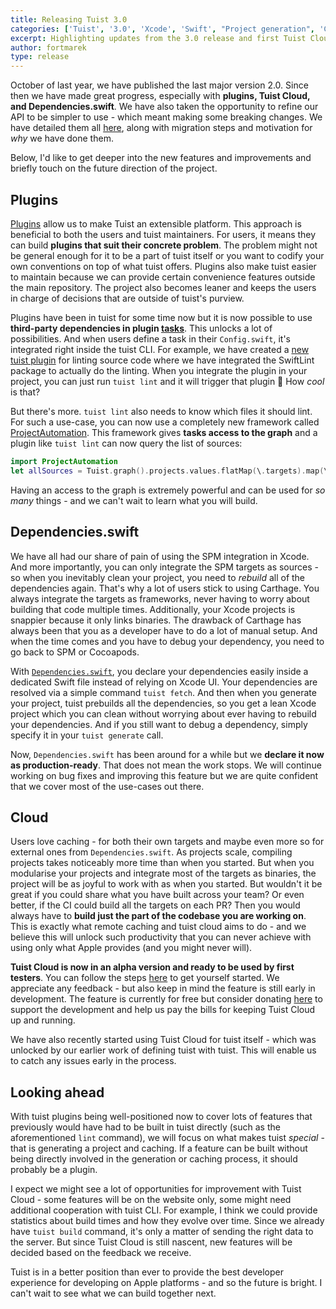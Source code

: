 ```yaml
---
title: Releasing Tuist 3.0
categories: ['Tuist', '3.0', 'Xcode', 'Swift', "Project generation", 'Cloud']
excerpt: Highlighting updates from the 3.0 release and first Tuist Cloud preview.
author: fortmarek
type: release
---
```


October of last year, we have published the last major version 2.0. Since then we have made great progress, especially with **plugins, Tuist Cloud, and Dependencies.swift**. We have also taken the opportunity to refine our API to be simpler to use - which meant making some breaking changes. We have detailed them all [here](https://github.com/tuist/tuist/releases/tag/3.0.0), along with migration steps and motivation for _why_ we have done them.

Below, I'd like to get deeper into the new features and improvements and briefly touch on the future direction of the project.

## Plugins

[Plugins](https://docs.tuist.io/plugins/using-plugins/) allow us to make Tuist an extensible platform. This approach is beneficial to both the users and tuist maintainers. For users, it means they can build **plugins that suit their concrete problem**. The problem might not be general enough for it to be a part of tuist itself or you want to codify your own conventions on top of what tuist offers. Plugins also make tuist easier to maintain because we can provide certain convenience features outside the main repository. The project also becomes leaner and keeps the users in charge of decisions that are outside of tuist's purview.

Plugins have been in tuist for some time now but it is now possible to use **third-party dependencies in plugin [tasks](https://docs.tuist.io/plugins/creating-plugins/#tasks)**. This unlocks a lot of possibilities. And when users define a task in their `Config.swift`, it's integrated right inside the tuist CLI. For example, we have created a [new tuist plugin](https://github.com/tuist/tuist-plugin-lint) for linting source code where we have integrated the SwiftLint package to actually do the linting. When you integrate the plugin in your project, you can just run `tuist lint` and it will trigger that plugin 🤯  How _cool_ is that?

But there's more. `tuist lint` also needs to know which files it should lint. For such a use-case, you can now use a completely new framework called [ProjectAutomation](https://docs.tuist.io/guides/task/#projectautomation). This framework gives **tasks access to the graph** and a plugin like `tuist lint` can now query the list of sources:

```swift
import ProjectAutomation
let allSources = Tuist.graph().projects.values.flatMap(\.targets).map(\.sources)
```

Having an access to the graph is extremely powerful and can be used for _so many_ things - and we can't wait to learn what you will build.

## Dependencies.swift

We have all had our share of pain of using the SPM integration in Xcode. And more importantly, you can only integrate the SPM targets as sources - so when you inevitably clean your project, you need to _rebuild_ all of the dependencies again. That's why a lot of users stick to using Carthage. You always integrate the targets as frameworks, never having to worry about building that code multiple times. Additionally, your Xcode projects is snappier because it only links binaries. The drawback of Carthage has always been that you as a developer have to do a lot of manual setup. And when the time comes and you have to debug your dependency, you need to go back to SPM or Cocoapods.

With [`Dependencies.swift`](https://docs.tuist.io/manifests/dependencies/), you declare your dependencies easily inside a dedicated Swift file instead of relying on Xcode UI. Your dependencies are resolved via a simple command `tuist fetch`. And then when you generate your project, tuist prebuilds all the dependencies, so you get a lean Xcode project which you can clean without worrying about ever having to rebuild your dependencies. And if you still want to debug a dependency, simply specify it in your `tuist generate` call.

Now, `Dependencies.swift` has been around for a while but we **declare it now as production-ready**. That does not mean the work stops. We will continue working on bug fixes and improving this feature but we are quite confident that we cover most of the use-cases out there.

## Cloud

Users love caching - for both their own targets and maybe even more so for external ones from `Dependencies.swift`. As projects scale, compiling projects takes noticeably more time than when you started. But when you modularise your projects and integrate most of the targets as binaries, the project will be as joyful to work with as when you started. But wouldn't it be great if you could share what you have built across your team? Or even better, if the CI could build all the targets on each PR? Then you would always have to **build just the part of the codebase you are working on**. This is exactly what remote caching and tuist cloud aims to do - and we believe this will unlock such productivity that you can never achieve with using only what Apple provides (and you might never will).

**Tuist Cloud is now in an alpha version and ready to be used by first testers**. You can follow the steps [here](https://docs.tuist.io/cloud/get-started) to get yourself started. We appreciate any feedback - but also keep in mind the feature is still early in development. The feature is currently for free but consider donating [here](https://opencollective.com/tuistapp) to support the development and help us pay the bills for keeping Tuist Cloud up and running.

We have also recently started using Tuist Cloud for tuist itself - which was unlocked by our earlier work of defining tuist with tuist. This will enable us to catch any issues early in the process.

## Looking ahead

With tuist plugins being well-positioned now to cover lots of features that previously would have had to be built in tuist directly (such as the aforementioned `lint` command), we will focus on what makes tuist _special_ - that is generating a project and caching. If a feature can be built without being directly involved in the generation or caching process, it should probably be a plugin.

I expect we might see a lot of opportunities for improvement with Tuist Cloud - some features will be on the website only, some might need additional cooperation with tuist CLI. For example, I think we could provide statistics about build times and how they evolve over time. Since we already have `tuist build` command, it's only a matter of sending the right data to the server. But since Tuist Cloud is still nascent, new features will be decided based on the feedback we receive.

Tuist is in a better position than ever to provide the best developer experience for developing on Apple platforms - and so the future is bright. I can't wait to see what we can build together next. 
